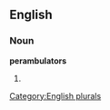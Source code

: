 
==English==

===Noun===
'''perambulators'''

# {{plural of|[[perambulator]]}}

[[Category:English plurals]]